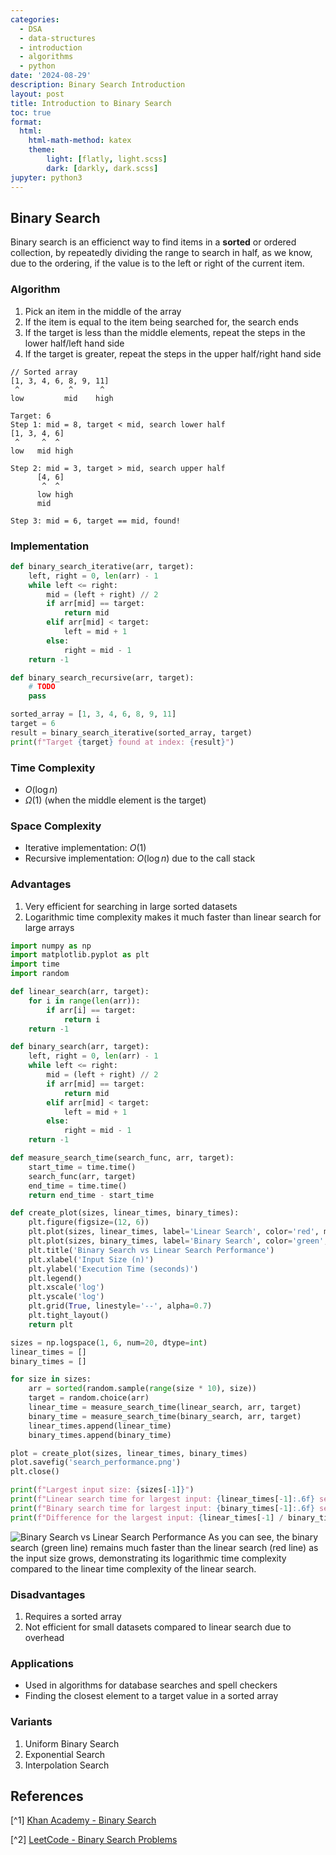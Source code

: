 ---
categories:
  - DSA
  - data-structures
  - introduction
  - algorithms
  - python
date: '2024-08-29'
description: Binary Search Introduction
layout: post
title: Introduction to Binary Search
toc: true
format:
  html:
    html-math-method: katex
    theme:
        light: [flatly, light.scss]
        dark: [darkly, dark.scss]
jupyter: python3
---

## Binary Search

Binary search is an efficienct way to find items in a **sorted** or ordered collection, by repeatedly dividing the range to search in half, as we know, due to the ordering, if the value is to the left or right of the current item.

### Algorithm
  
1. Pick an item in the middle of the array  
2. If the item is equal to the item being searched for, the search ends  
3. If the target is less than the middle elements, repeat the steps in the lower half/left hand side   
4. If the target is greater, repeat the steps in the upper half/right hand side  

```
// Sorted array
[1, 3, 4, 6, 8, 9, 11] 
 ^           ^      ^
low         mid    high

Target: 6
Step 1: mid = 8, target < mid, search lower half
[1, 3, 4, 6]
 ^     ^  ^
low   mid high

Step 2: mid = 3, target > mid, search upper half
      [4, 6]
       ^  ^
      low high
      mid

Step 3: mid = 6, target == mid, found!
```

### Implementation

```{python}
def binary_search_iterative(arr, target):
    left, right = 0, len(arr) - 1
    while left <= right:
        mid = (left + right) // 2
        if arr[mid] == target:
            return mid
        elif arr[mid] < target:
            left = mid + 1
        else:
            right = mid - 1
    return -1

def binary_search_recursive(arr, target):
    # TODO
    pass

sorted_array = [1, 3, 4, 6, 8, 9, 11]
target = 6
result = binary_search_iterative(sorted_array, target)
print(f"Target {target} found at index: {result}")
```

### Time Complexity
  
- $O(\log n)$  
- $\Omega(1)$ (when the middle element is the target)  

### Space Complexity
  
- Iterative implementation: $O(1)$  
- Recursive implementation: $O(\log n)$ due to the call stack  

### Advantages
  
1. Very efficient for searching in large sorted datasets  
2. Logarithmic time complexity makes it much faster than linear search for large arrays  

```{python}

import numpy as np
import matplotlib.pyplot as plt
import time
import random

def linear_search(arr, target):
    for i in range(len(arr)):
        if arr[i] == target:
            return i
    return -1

def binary_search(arr, target):
    left, right = 0, len(arr) - 1
    while left <= right:
        mid = (left + right) // 2
        if arr[mid] == target:
            return mid
        elif arr[mid] < target:
            left = mid + 1
        else:
            right = mid - 1
    return -1

def measure_search_time(search_func, arr, target):
    start_time = time.time()
    search_func(arr, target)
    end_time = time.time()
    return end_time - start_time

def create_plot(sizes, linear_times, binary_times):
    plt.figure(figsize=(12, 6))
    plt.plot(sizes, linear_times, label='Linear Search', color='red', marker='o')
    plt.plot(sizes, binary_times, label='Binary Search', color='green', marker='o')
    plt.title('Binary Search vs Linear Search Performance')
    plt.xlabel('Input Size (n)')
    plt.ylabel('Execution Time (seconds)')
    plt.legend()
    plt.xscale('log')
    plt.yscale('log')
    plt.grid(True, linestyle='--', alpha=0.7)
    plt.tight_layout()
    return plt

sizes = np.logspace(1, 6, num=20, dtype=int)
linear_times = []
binary_times = []

for size in sizes:
    arr = sorted(random.sample(range(size * 10), size))
    target = random.choice(arr)
    linear_time = measure_search_time(linear_search, arr, target)
    binary_time = measure_search_time(binary_search, arr, target)
    linear_times.append(linear_time)
    binary_times.append(binary_time)

plot = create_plot(sizes, linear_times, binary_times)
plot.savefig('search_performance.png')
plt.close()

print(f"Largest input size: {sizes[-1]}")
print(f"Linear search time for largest input: {linear_times[-1]:.6f} seconds")
print(f"Binary search time for largest input: {binary_times[-1]:.6f} seconds")
print(f"Difference for the largest input: {linear_times[-1] / binary_times[-1]:.2f}x")
```
![Binary Search vs Linear Search Performance](search_performance.png)
As you can see, the binary search (green line) remains much faster than the linear search (red line) as the input size grows, demonstrating its logarithmic time complexity compared to the linear time complexity of the linear search.

### Disadvantages
  
1. Requires a sorted array  
2. Not efficient for small datasets compared to linear search due to overhead  

### Applications
  
- Used in algorithms for database searches and spell checkers  
- Finding the closest element to a target value in a sorted array  
  
### Variants  
  
1. Uniform Binary Search  
2. Exponential Search  
3. Interpolation Search  

## References

[^1] [Khan Academy - Binary Search](https://www.khanacademy.org/computing/computer-science/algorithms/binary-search/a/binary-search)

[^2] [LeetCode - Binary Search Problems](https://leetcode.com/tag/binary-search/)